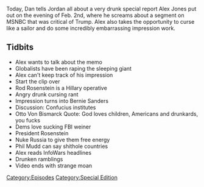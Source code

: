 {{Episode
    | title           = February 2, 2018 (Special Report)
    | caption         = [https://knowledgefight.libsyn.com/knowledge-fight-feb-2-2018-special-report Listen to this episode on Libsyn]
    | episodeNumber   = 126
    | length          = 01:38:22
    | airDate         = February 5, 2018
    | coverageDate    = February 2, 2018
    | episodeType     = [[:Category:Special Edition|Special Edition]]
    | appearance      = [[Rod Rosenstein]], [[Bernie Sanders]], [[Phil Mudd]]
    | oocDrop         = Fuck you!
    | previousEpisode = [[125: Project Camelot's War In Heaven]]
    | nextEpisode     = [[127: February 8, 2018]]
}}

{{Stub}}

Today, Dan tells Jordan all about a very drunk special report Alex Jones put out on the evening of Feb. 2nd, where he screams about a segment on MSNBC that was critical of Trump. Alex also takes the opportunity to curse like a sailor and do some incredibly embarrassing impression work.

==Tidbits==

*Alex wants to talk about the memo
*Globalists have been raping the sleeping giant
*Alex can't keep track of his impression
*Start the clip over
*Rod Rosenstein is a Hillary operative
*Angry drunk cursing rant
*Impression turns into Bernie Sanders
*Discussion: Confucius institutes
*Otto Von Bismarck Quote: God loves children, Americans and drunkards, you fucks
*Dems love sucking FBI weiner
*President Rosenstein
*Nuke Russia to give them free energy
*Phil Mudd can say shithole countries
*Alex reads InfoWars headlines
*Drunken ramblings
*Video ends with strange moan

[[Category:Episodes]]
[[Category:Special Edition]]